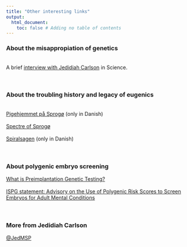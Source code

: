 ```yaml
---
title: "Other interesting links"
output:
  html_document:
    toc: false # Adding no table of contents
---
```


### About the misappropiation of genetics 
<br>
A brief <a href="https://www.science.org/content/article/it-s-toxic-place-how-online-world-white-nationalists-distorts-population-genetics" target="_blank" rel="noopener noreferrer" title="It's a toxic place">interview with Jedidiah Carlson</a> in Science.
<br><br><br>

### About the troubling history and legacy of eugenics 
<br>
<a href="https://sundogbaelt.dk/forbindelser/storebaelt/sprogo/pigehjemmet-pa-sprogo/" target="_blank" rel="noopener noreferrer" title="Pigehjemmet på Sprogø">Pigehjemmet på Sprogø</a> (only in Danish)
<br><br>
<a href="https://cphpost.dk/2021-04-18/history/spectre-of-sprogo-the-dark-chapter-denmark-would-rather-forget/" target="_blank" rel="noopener noreferrer" title="Spectre of Sprogø">Spectre of Sprogø</a>
<br><br>
<a href="https://sum.dk/nyheder/2022/september/danmark-og-groenland-indgaar-aftale-om-udredning-af-%E2%80%9Dspiralsagen%E2%80%9D" target="_blank" rel="noopener noreferrer" title="Spiralsagen">Spiralsagen</a> (only in Danish)
<br><br><br>

### About polygenic embryo screening 
<a href=https://learn.genetics.utah.edu/content/disorders/whatispgt" target="_blank" rel="noopener noreferrer" title="What is Preimplantation Genetic Testing">What is Preimplantation Genetic Testing?</a>
<br><br>
<a href="https://ispg.net/wp-content/uploads/2021/05/2021-May-ISPG-Ethics-Advisory-Embryo-Screening.pdf" target="_blank" rel="noopener noreferrer" title="Advisory on the Use of Polygenic Risk Scores to Screen Embryos for Adult Mental Conditions">ISPG statement: Advisory on the Use of Polygenic Risk Scores to Screen Embryos for Adult Mental Conditions</a>
<br><br><br>

### More from Jedidiah Carlson 
<a href="https://twitter.com/JedMSP" target="_blank" rel="noopener noreferrer" title="Jedidiah Carlson's Twitter account">@JedMSP</a>
<br><br><br>



